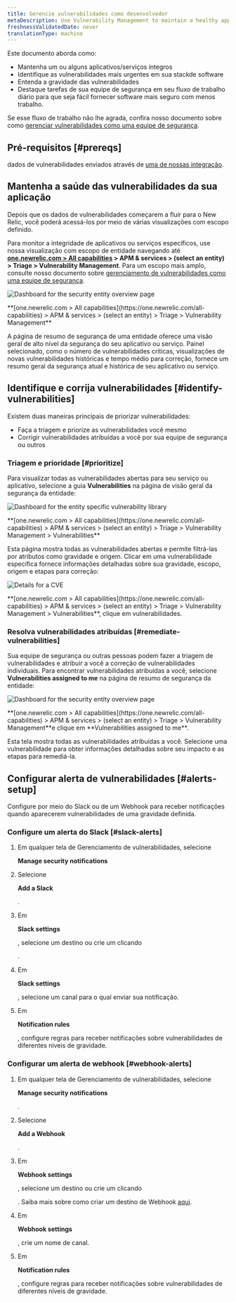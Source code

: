 ```yaml
---
title: Gerencie vulnerabilidades como desenvolvedor
metaDescription: Use Vulnerability Management to maintain a healthy application and remediate vulnerabilities as a developer.
freshnessValidatedDate: never
translationType: machine
---
```






Este documento aborda como:

* Mantenha um ou alguns aplicativos/serviços íntegros
* Identifique as vulnerabilidades mais urgentes em sua stackde software
* Entenda a gravidade das vulnerabilidades
* Destaque tarefas de sua equipe de segurança em seu fluxo de trabalho diário para que seja fácil fornecer software mais seguro com menos trabalho.

Se esse fluxo de trabalho não lhe agrada, confira nosso documento sobre como [gerenciar vulnerabilidades como uma equipe de segurança](/docs/vulnerability-management/security-workflow).

## Pré-requisitos [#prereqs]

dados de vulnerabilidades enviados através de [uma de nossas integração](/docs/vulnerability-management/integrations/overview).

## Mantenha a saúde das vulnerabilidades da sua aplicação

Depois que os dados de vulnerabilidades começarem a fluir para o New Relic, você poderá acessá-los por meio de várias visualizações com escopo definido.

Para monitor a integridade de aplicativos ou serviços específicos, use nossa visualização com escopo de entidade navegando até <DoNotTranslate>**[one.newrelic.com > All capabilities](https://one.newrelic.com/all-capabilities) > APM & services > (select an entity) > Triage > Vulnerability Management**</DoNotTranslate>. Para um escopo mais amplo, consulte nosso documento sobre [gerenciamento de vulnerabilidades como uma equipe de segurança](/docs/vulnerability-management/security-workflow).

<img
  title="Entity overview"
  alt="Dashboard for the security entity overview page"
  src={entityOverview}
/>

<figcaption>
  <DoNotTranslate>
    **[one.newrelic.com > All capabilities](https://one.newrelic.com/all-capabilities) > APM & services > (select an entity) > Triage > Vulnerability Management**
  </DoNotTranslate>
</figcaption>

A página de resumo de segurança de uma entidade oferece uma visão geral de alto nível da segurança do seu aplicativo ou serviço. Painel selecionado, como o número de vulnerabilidades críticas, visualizações de novas vulnerabilidades históricas e tempo médio para correção, fornece um resumo geral da segurança atual e histórica de seu aplicativo ou serviço.

## Identifique e corrija vulnerabilidades [#identify-vulnerabilities]

Existem duas maneiras principais de priorizar vulnerabilidades:

* Faça a triagem e priorize as vulnerabilidades você mesmo
* Corrigir vulnerabilidades atribuídas a você por sua equipe de segurança ou outros

### Triagem e prioridade [#prioritize]

Para visualizar todas as vulnerabilidades abertas para seu serviço ou aplicativo, selecione a guia <DoNotTranslate>**Vulnerabilities**</DoNotTranslate> na página de visão geral da segurança da entidade:

<img
  title="Vulnerability library"
  alt="Dashboard for the entity specific vulnerability library"
  src={vulnLibrary}
/>

<figcaption>
  <DoNotTranslate>
    **[one.newrelic.com > All capabilities](https://one.newrelic.com/all-capabilities) > APM & services > (select an entity) > Triage > Vulnerability Management > Vulnerabilities**
  </DoNotTranslate>
</figcaption>

Esta página mostra todas as vulnerabilidades abertas e permite filtrá-las por atributos como gravidade e origem. Clicar em uma vulnerabilidade específica fornece informações detalhadas sobre sua gravidade, escopo, origem e etapas para correção:

<img
  title="CVE Detail"
  alt="Details for a CVE"
  src={cveDetail}
/>

<figcaption>
  <DoNotTranslate>**[one.newrelic.com > All capabilities](https://one.newrelic.com/all-capabilities) > APM & services > (select an entity) > Triage > Vulnerability Management > Vulnerabilities**</DoNotTranslate>, clique em vulnerabilidades.
</figcaption>

### Resolva vulnerabilidades atribuídas [#remediate-vulnerabilities]

Sua equipe de segurança ou outras pessoas podem fazer a triagem de vulnerabilidades e atribuir a você a correção de vulnerabilidades individuais. Para encontrar vulnerabilidades atribuídas a você, selecione <DoNotTranslate>**Vulnerabilities assigned to me**</DoNotTranslate> na página de resumo de segurança da entidade:

<img
  title="Assigned vulnerabilities"
  alt="Dashboard for the security entity overview page"
  src={assignedVuln}
/>

<figcaption>
  <DoNotTranslate>**[one.newrelic.com > All capabilities](https://one.newrelic.com/all-capabilities) > APM & services > (select an entity) > Triage > Vulnerability Management**</DoNotTranslate>e clique em <DoNotTranslate>**Vulnerabilities assigned to me**</DoNotTranslate>.
</figcaption>

Esta tela mostra todas as vulnerabilidades atribuídas a você. Selecione uma vulnerabilidade para obter informações detalhadas sobre seu impacto e as etapas para remediá-la.

## Configurar alerta de vulnerabilidades [#alerts-setup]

Configure <InlinePopover type="alerts"/>por meio do Slack ou de um Webhook para receber notificações quando aparecerem vulnerabilidades de uma gravidade definida.

### Configure um alerta do Slack [#slack-alerts]

1. Em qualquer tela de Gerenciamento de vulnerabilidades, selecione

   <DoNotTranslate>**Manage security notifications**</DoNotTranslate>

2. Selecione

   <DoNotTranslate>**Add a Slack**</DoNotTranslate>

   .

3. Em

   <DoNotTranslate>**Slack settings**</DoNotTranslate>

   , selecione um destino ou crie um clicando

   <Icon name="fe-plus-circle"/>

   .

4. Em

   <DoNotTranslate>**Slack settings**</DoNotTranslate>

   , selecione um canal para o qual enviar sua notificação.

5. Em

   <DoNotTranslate>**Notification rules**</DoNotTranslate>

   , configure regras para receber notificações sobre vulnerabilidades de diferentes níveis de gravidade.

### Configurar um alerta de webhook [#webhook-alerts]

1. Em qualquer tela de Gerenciamento de vulnerabilidades, selecione

   <DoNotTranslate>**Manage security notifications**</DoNotTranslate>

   .

2. Selecione

   <DoNotTranslate>**Add a Webhook**</DoNotTranslate>

   .

3. Em

   <DoNotTranslate>**Webhook settings**</DoNotTranslate>

   , selecione um destino ou crie um clicando

   <Icon name="fe-plus-circle"/>

   . Saiba mais sobre como criar um destino de Webhook [aqui](/docs/alerts-applied-intelligence/notifications/notification-integrations/#webhook).

4. Em

   <DoNotTranslate>**Webhook settings**</DoNotTranslate>

   , crie um nome de canal.

5. Em

   <DoNotTranslate>**Notification rules**</DoNotTranslate>

   , configure regras para receber notificações sobre vulnerabilidades de diferentes níveis de gravidade.